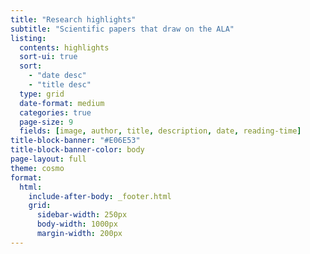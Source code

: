 ```yaml
---
title: "Research highlights"
subtitle: "Scientific papers that draw on the ALA"
listing:
  contents: highlights
  sort-ui: true
  sort: 
    - "date desc"
    - "title desc"
  type: grid
  date-format: medium
  categories: true
  page-size: 9
  fields: [image, author, title, description, date, reading-time]
title-block-banner: "#E06E53"
title-block-banner-color: body
page-layout: full
theme: cosmo
format: 
  html:
    include-after-body: _footer.html 
    grid:
      sidebar-width: 250px
      body-width: 1000px
      margin-width: 200px
---
```

